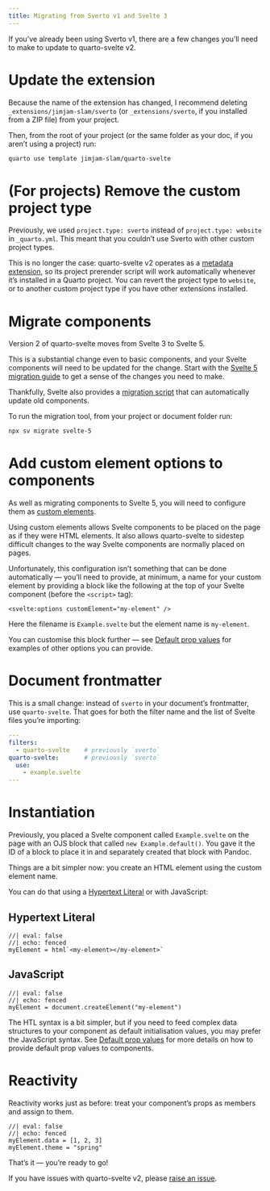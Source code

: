 ```yaml
---
title: Migrating from Sverto v1 and Svelte 3
---
```


If you've already been using Sverto v1, there are a few changes you'll need to make to update to quarto-svelte v2.

# Update the extension

Because the name of the extension has changed, I recommend deleting `_extensions/jimjam-slam/sverto` (or `_extensions/sverto`, if you installed from a ZIP file) from your project.

Then, from the root of your project (or the same folder as your doc, if you aren't using a project) run:

```bash
quarto use template jimjam-slam/quarto-svelte
```

# (For projects) Remove the custom project type

Previously, we used `project.type: sverto` instead of `project.type: website` in `_quarto.yml`. This meant that you couldn't use Sverto with other custom project types.

This is no longer the case: quarto-svelte v2 operates as a [metadata extension](https://quarto.org/docs/extensions/metadata.html), so its project prerender script will work automatically whenever it's installed in a Quarto project. You can revert the project type to `website`, or to another custom project type if you have other extensions installed.

# Migrate components

Version 2 of quarto-svelte moves from Svelte 3 to Svelte 5.

This is a substantial change even to basic components, and your Svelte components will need to be updated for the change. Start with the [Svelte 5 migration guide](https://svelte.dev/docs/svelte/v5-migration-guide) to get a sense of the changes you need to make.

Thankfully, Svelte also provides a [migration script](https://svelte.dev/docs/svelte/v5-migration-guide#Migration-script) that can automatically update old components.

To run the migration tool, from your project or document folder run:

```bash
npx sv migrate svelte-5
```

# Add custom element options to components

As well as migrating components to Svelte 5, you will need to configure them as [custom elements](https://svelte.dev/docs/svelte/custom-elements).

Using custom elements allows Svelte components to be placed on the page as if they were HTML elements. It also allows quarto-svelte to sidestep difficult changes to the way Svelte components are normally placed on pages.

Unfortunately, this configuration isn't something that can be done automatically — you'll need to provide, at minimum, a name for your custom element by providing a block like the following at the top of your Svelte component (before the `<script>` tag):

```.svelte
<svelte:options customElement="my-element" />
```

Here the filename is `Example.svelte` but the element name is `my-element`.

You can customise this block further — see [Default prop values](/articles/default-prop-values) for examples of other options you can provide.

# Document frontmatter

This is a small change: instead of `sverto` in your document's frontmatter, use `quarto-svelte`. That goes for both the filter name and the list of Svelte files you're importing:

```yaml
---
filters:
  - quarto-svelte    # previously `sverto`
quarto-svelte:       # previously `sverto`
  use:
    - example.svelte
---
```

# Instantiation

Previously, you placed a Svelte component called `Example.svelte` on the page with an OJS block that called `new Example.default()`. You gave it the ID of a block to place it in and separately created that block with Pandoc.

Things are a bit simpler now: you create an HTML element using the custom element name.

You can do that using a [Hypertext Literal](https://observablehq.com/@observablehq/htl) or with JavaScript:

:::{.panel-tabset}

## Hypertext Literal

```ojs
//| eval: false
//| echo: fenced
myElement = html`<my-element></my-element>`
```

## JavaScript

```ojs
//| eval: false
//| echo: fenced
myElement = document.createElement("my-element")
```

:::

The HTL syntax is a bit simpler, but if you need to feed complex data structures to your component as default initialisation values, you may prefer the JavaScript syntax. See [Default prop values]((/articles/default-prop-values)) for more details on how to provide default prop values to components.

# Reactivity

Reactivity works just as before: treat your component's props as members and assign to them.

```ojs
//| eval: false
//| echo: fenced
myElement.data = [1, 2, 3]
myElement.theme = "spring"
```

That's it — you're ready to go!

If you have issues with quarto-svelte v2, please [raise an issue](https://github.com/jimjam-slam/quarto-svelte).
